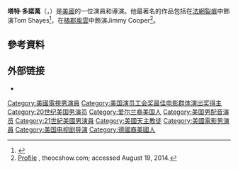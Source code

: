 {{Infobox person
| name        = Tate Donovan
| image       = TateDonovan.jpg
| caption     =
| birth_name  = Tate Buckley Donovan
| birth_date  = {{birth date and age|1963|9|25}}
| birth_place = [[美國|美國]][[特納夫萊|特納夫萊]]
| death_date  = 
| death_place = 
| death_cause = 
| nationality = [[美國|美國]]
| occupation  = 演員，導演
| years_active = 1984–現在
| spouse      = Corinne Kingsbury (2005–2008; 離婚)
| domestic_partner = 
| children    = 
| parents     = John Timothy Donovan<br />Eileen Frances
| signature  = 
| website     = 
}}
'''塔特·多諾萬'''（{{lang-en|Tate Buckley Donovan}}，{{bd|1963年|9月25日||}}）是[[美國|美國]]的一位演員和導演。他最著名的作品包括在[[法網裂痕|法網裂痕]]中飾演Tom Shayes<ref>{{Cite news|url=http://www.fxnetworks.com/shows/originals/damages|title=FX Series ''Damages''|publisher=FX|accessdate=2009-03-22|archive-date=2010-08-17|archive-url=https://web.archive.org/web/20100817044351/http://www.fxnetworks.com/shows/originals/damages/|dead-url=no}}</ref>，在[[橘郡風雲|橘郡風雲]]中飾演Jimmy Cooper<ref>[http://www.theocshow.com/bios/jimmybio.htm Profile] {{webarchive|url=https://web.archive.org/web/20040830004451/http://www.theocshow.com/bios/jimmybio.htm |date=2004-08-30 }}, theocshow.com; accessed August 19, 2014.</ref>。

==參考資料==
{{Reflist}}

== 外部链接 ==
* {{IMDb name|0004883}}
{{2011至2020年美国演员工会奖最佳电影群体演出奖}}
{{Authority control}}

{{DEFAULTSORT:Donovan, Tate}}
[[Category:美國電視男演員|Category:美國電視男演員]]
[[Category:美国演员工会奖最佳电影群体演出奖得主|Category:美国演员工会奖最佳电影群体演出奖得主]]
[[Category:20世纪美国男演员|Category:20世纪美国男演员]]
[[Category:爱尔兰裔美国人|Category:爱尔兰裔美国人]]
[[Category:美国男配音演员|Category:美国男配音演员]]
[[Category:21世紀美國男演員|Category:21世紀美國男演員]]
[[Category:美國天主教徒|Category:美國天主教徒]]
[[Category:美國電影男演員|Category:美國電影男演員]]
[[Category:美国电视剧导演|Category:美国电视剧导演]]
[[Category:德國裔美國人|Category:德國裔美國人]]